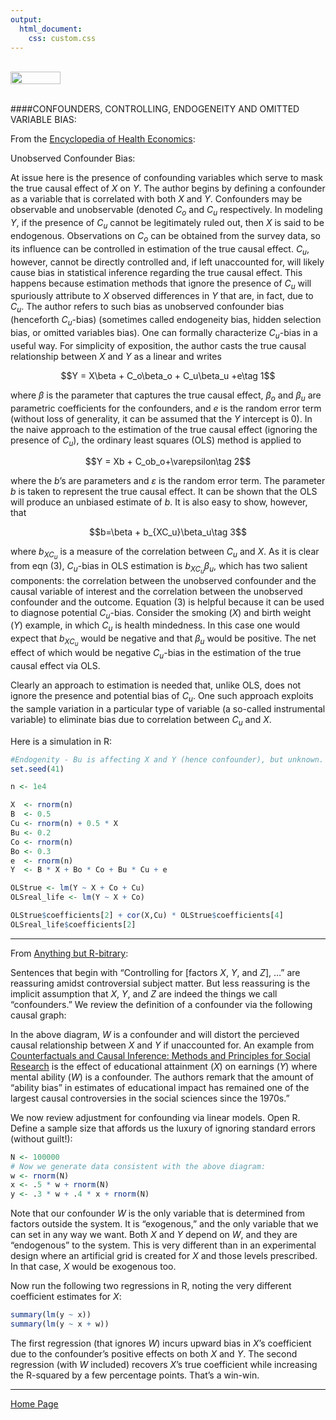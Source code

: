 ```yaml
---
output: 
  html_document:
    css: custom.css
---
```


<br>
<a href="http://rinterested.github.io/statistics/index.html">
<img HEIGHT="20" WIDTH="80" src="https://cloud.githubusercontent.com/assets/9312897/10556783/a27a26fa-745c-11e5-9b1a-2d5bd737387a.PNG"></a>
<br><br>


####CONFOUNDERS, CONTROLLING, ENDOGENEITY AND OMITTED VARIABLE BIAS:
<br>

From the [Encyclopedia of Health Economics](https://www.elsevier.com/books/encyclopedia-of-health-economics/culyer/978-0-12-375678-7):


Unobserved Confounder Bias:

At issue here is the presence of confounding variables which serve to mask the true causal effect of $X$ on $Y.$ The author begins by defining a confounder as a variable that is correlated with both $X$ and $Y.$ Confounders may be observable and unobservable (denoted $C_o$ and $C_u$ respectively. In modeling $Y,$ if the presence of $C_u$ cannot be legitimately ruled out, then $X$ is said to be endogenous. Observations on $C_o$ can be obtained from the survey data, so its influence can be controlled in estimation of the true causal effect. $C_u,$ however, cannot be directly controlled and, if left unaccounted for, will likely cause bias in statistical inference regarding the true causal effect. This happens because estimation methods that ignore the presence of $C_u$ will spuriously attribute to $X$ observed differences in $Y$ that are, in fact, due to $C_u.$ The author refers to such bias as unobserved confounder bias (henceforth $C_u$-bias) (sometimes called endogeneity bias, hidden selection bias, or omitted variables bias). One can formally characterize $C_u$-bias in a useful way. For simplicity of exposition, the author casts the true causal relationship between $X$ and $Y$ as a linear and writes

$$Y = X\beta + C_o\beta_o + C_u\beta_u +e\tag 1$$

where $\beta$ is the parameter that captures the true causal effect, $\beta_o$ and $\beta_u$ are parametric coefficients for the confounders, and $e$ is the random error term (without loss of generality, it can be assumed that the $Y$ intercept is $0$). In the naive approach to the estimation of the true causal effect (ignoring the presence of $C_u$), the ordinary least squares (OLS) method is applied to 

$$Y = Xb + C_ob_o+\varepsilon\tag 2$$

where the $b$'s are parameters and $\varepsilon$ is the random error term. The parameter $b$ is taken to represent the true causal effect. It can be shown that the OLS will produce an unbiased estimate of $b.$ It is also easy to show, however, that

$$b=\beta + b_{XC_u}\beta_u\tag 3$$

where $b_{XC_u}$ is a measure of the correlation between $C_u$ and $X.$ As it is clear from eqn (3), $C_u$-bias in OLS estimation is $b_{XC_u}\beta_u,$ which has two salient components: the correlation between the unobserved confounder and the causal variable of interest and the correlation between the unobserved confounder and the outcome. Equation (3) is helpful because it can be used to diagnose potential $C_u$-bias. Consider the smoking ($X$) and birth weight ($Y$) example, in which $C_u$ is health mindedness. In this case one would expect that $b_{XC_u}$ would be negative and that $\beta_u$ would be positive. The net effect of which would be negative $C_u$-bias in the estimation of the true causal effect via OLS.

Clearly an approach to estimation is needed that, unlike OLS, does not ignore the presence and potential bias of $C_u.$ One such approach exploits the sample variation in a particular type of variable (a so-called instrumental variable) to eliminate bias due to correlation between $C_u$ and $X.$

Here is a simulation in R:

```r
#Endogenity - Bu is affecting X and Y (hence confounder), but unknown.
set.seed(41)

n <- 1e4

X  <- rnorm(n)
B  <- 0.5
Cu <- rnorm(n) + 0.5 * X
Bu <- 0.2
Co <- rnorm(n)
Bo <- 0.3
e  <- rnorm(n)
Y  <- B * X + Bo * Co + Bu * Cu + e

OLStrue <- lm(Y ~ X + Co + Cu)
OLSreal_life <- lm(Y ~ X + Co)

OLStrue$coefficients[2] + cor(X,Cu) * OLStrue$coefficients[4] 
OLSreal_life$coefficients[2]
```

---

From [Anything but R-bitrary](http://anythingbutrbitrary.blogspot.com/2016/01/how-to-create-confounders-with.html):

Sentences that begin with "Controlling for [factors $X,$ $Y,$ and $Z$], ..." are reassuring amidst controversial subject matter. But less reassuring is the implicit assumption that $X,$ $Y,$ and $Z$ are indeed the things we call "confounders." We review the definition of a confounder via the following causal graph: 

In the above diagram, $W$ is a confounder and will distort the percieved causal relationship between $X$ and $Y$ if unaccounted for. An example from [Counterfactuals and Causal Inference: Methods and Principles for Social Research](https://www.amazon.com/Counterfactuals-Causal-Inference-Principles-Analytical/dp/0521671930) is the effect of educational attainment ($X$) on earnings ($Y$) where mental ability ($W$) is a confounder. The authors remark that the amount of "ability bias" in estimates of educational impact has remained one of the largest causal controversies in the social sciences since the 1970s." 

We now review adjustment for confounding via linear models. Open R. Define a sample size that affords us the luxury of ignoring standard errors (without guilt!):

```r
N <- 100000
# Now we generate data consistent with the above diagram:
w <- rnorm(N)
x <- .5 * w + rnorm(N)
y <- .3 * w + .4 * x + rnorm(N)
```

Note that our confounder $W$ is the only variable that is determined from factors outside the system. It is "exogenous," and the only variable that we can set in any way we want. Both $X$ and $Y$ depend on $W,$ and they are "endogenous" to the system. This is very different than in an experimental design where an artificial grid is created for $X$ and those levels prescribed. In that case, $X$ would be exogenous too. 

Now run the following two regressions in R, noting the very different coefficient estimates for $X:$

```r
summary(lm(y ~ x))
summary(lm(y ~ x + w))
```

The first regression (that ignores $W$) incurs upward bias in $X$'s coefficient due to the confounder's positive effects on both $X$ and $Y.$ The second regression (with $W$ included) recovers $X$'s true coefficient while increasing the R-squared by a few percentage points. That's a win-win. 

---

<a href="http://rinterested.github.io/statistics/index.html">Home Page</a>
